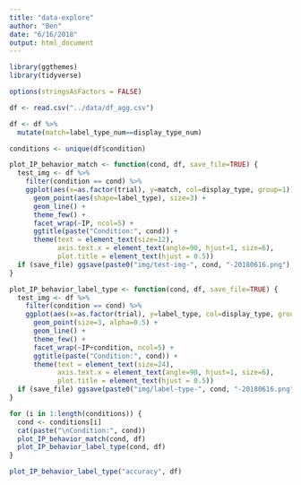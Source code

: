 ```yaml
---
title: "data-explore"
author: "Ben"
date: "6/16/2018"
output: html_document
---
```


```r
library(ggthemes)
library(tidyverse)
```

```r
options(stringsAsFactors = FALSE)
```


```r
df <- read.csv("../data/df_agg.csv")
```

```r
df <- df %>%
  mutate(match=label_type_num==display_type_num)
```

```r
conditions <- unique(df$condition)
```


```r
plot_IP_behavior_match <- function(cond, df, save_file=TRUE) {
  test_img <- df %>%
    filter(condition == cond) %>%
    ggplot(aes(x=as.factor(trial), y=match, col=display_type, group=1)) +
      geom_point(aes(shape=label_type), size=3) +
      geom_line() +
      theme_few() +
      facet_wrap(~IP, ncol=5) +
      ggtitle(paste("Condition:", cond)) +
      theme(text = element_text(size=12),
            axis.text.x = element_text(angle=90, hjust=1, size=6),
            plot.title = element_text(hjust = 0.5))
  if (save_file) ggsave(paste0("img/test-img-", cond, "-20180616.png"), test_img, width=30, height=30)
}

plot_IP_behavior_label_type <- function(cond, df, save_file=TRUE) {
  test_img <- df %>%
    filter(condition == cond) %>%
    ggplot(aes(x=as.factor(trial), y=label_type, col=display_type, group=1)) +
      geom_point(size=3, alpha=0.5) +
      geom_line() +
      theme_few() +
      facet_wrap(~IP+condition, ncol=5) +
      ggtitle(paste("Condition:", cond)) +
      theme(text = element_text(size=24),
            axis.text.x = element_text(angle=90, hjust=1, size=6),
            plot.title = element_text(hjust = 0.5))
  if (save_file) ggsave(paste0("img/label-type-", cond, "-20180616.png"), test_img, width=30, height=30)
}
```

```r
for (i in 1:length(conditions)) {
  cond <- conditions[i]
  cat(paste("\nCondition:", cond))
  plot_IP_behavior_match(cond, df)
  plot_IP_behavior_label_type(cond, df)
}
```

```r
plot_IP_behavior_label_type("accuracy", df)
```




